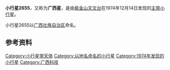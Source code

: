{{Infobox Planet  
| name = 2655 Guangxi
| image = 
| caption = 
| discovery=yes | physical_characteristics = yes | bgcolour=#FFFFC0
| discovery_ref = 
| discoverer = [[紫金山天文台|紫金山天文台]]
| discovery_site = [[南京|南京]]
| discovered =  1974年12月14日
| mp_name = 2655
| alt_names = 1974 XX
| named_after = [[广西壮族自治区|广西壮族自治区]]
| mp_category=[[小行星带|主带]]
| orbit_ref = <ref>[http://ssd.jpl.nasa.gov/sbdb.cgi?sstr=2655+Guangxi JPL Small-Body Database 2655 Guangxi (1974 XX)]</ref>
| epoch = 2011年8月27日
| semimajor=
| perihelion=2.6832280[[天文单位|AU]]
| aphelion= 3.1929939AU
| eccentricity = 0.1596514
| period = 2083.9896454[[日|地球日]] 
| inclination=17.17706[[角度|°]]
| asc_node=88.00986°
| arg_peri=353.24875°
| mean_anomaly=152.88728°
| avg_speed=
 | dimensions=
 | mass=
 | density=
 | surface_grav=
 | escape_velocity=
 | rotation= 
 | spectral_type=
 | magnitude=11.2
 | abs_magnitude=
 | albedo=
 | single_temperature=
}}
'''小行星2655'''，又称为'''广西星'''，是由[[紫金山天文台|紫金山天文台]]在1974年12月14日发现的[[小行星带|主带]][[小行星|小行星]]。

小行星2655以[[广西壮族自治区|广西壮族自治区]]命名。

== 参考资料 ==
{{Reflist}}

{{Minor Planet Number|(2654)[[小行星2654|小行星2654]]|(2656)[[小行星2656|小行星2656]]}}

[[Category:小行星带天体|Category:小行星带天体]]
[[Category:以地名命名的小行星|Category:以地名命名的小行星]]
[[Category:1974年发现的小行星|Category:1974年发现的小行星]]
[[Category:广西科技|Category:广西科技]]